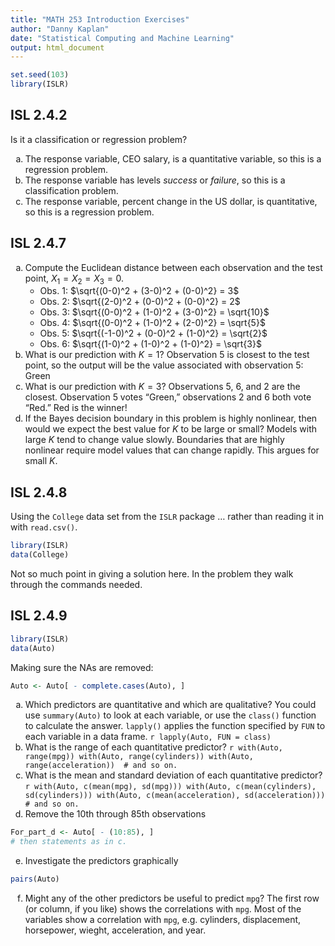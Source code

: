 ```yaml
---
title: "MATH 253 Introduction Exercises"
author: "Danny Kaplan"
date: "Statistical Computing and Machine Learning"
output: html_document
---
```


```r
set.seed(103)
library(ISLR)
```


## ISL 2.4.2

Is it a classification or regression problem?

a. The response variable, CEO salary, is a quantitative variable, so this is a regression problem.
b. The response variable has levels *success* or *failure*, so this is a classification problem.
c. The response variable, percent change in the US dollar, is quantitative, so this is a regression problem.


## ISL 2.4.7

a. Compute the Euclidean distance between each observation and the test point, $X_1 = X_2 = X_3 = 0$.
    - Obs. 1: $\sqrt{(0-0)^2 + (3-0)^2 + (0-0)^2} = 3$
    - Obs. 2: $\sqrt{(2-0)^2 + (0-0)^2 + (0-0)^2} = 2$
    - Obs. 3: $\sqrt{(0-0)^2 + (1-0)^2 + (3-0)^2} = \sqrt{10}$
    - Obs. 4: $\sqrt{(0-0)^2 + (1-0)^2 + (2-0)^2} = \sqrt{5}$
    - Obs. 5: $\sqrt{(-1-0)^2 + (0-0)^2 + (1-0)^2} = \sqrt{2}$
    - Obs. 6: $\sqrt{(1-0)^2 + (1-0)^2 + (1-0)^2} = \sqrt{3}$
b. What is our prediction with $K = 1$?
    Observation 5 is closest to the test point, so the output will be the value associated with observation 5: Green
c. What is our prediction with $K = 3$?
    Observations 5, 6, and 2 are the closest. Observation 5 votes "Green," observations 2 and 6 both vote "Red." Red is the winner!
d. If the Bayes decision boundary in this problem is highly nonlinear, then would we expect the best value for $K$ to be large or small?
    Models with large $K$ tend to change value slowly.  Boundaries that are highly nonlinear require model values that can change rapidly.  This argues for small $K$.

## ISL 2.4.8

Using the `College` data set from the `ISLR` package ... rather than reading it in with `read.csv()`.

```r
library(ISLR)
data(College)
```

Not so much point in giving a solution here.  In the problem they walk through the commands needed.


## ISL 2.4.9

```r
library(ISLR)
data(Auto)
```

Making sure the NAs are removed:
```r
Auto <- Auto[ - complete.cases(Auto), ]
```

a. Which predictors are quantitative and which are qualitative?
    You could use `summary(Auto)` to look at each variable, or use the `class()` function to calculate the answer.  `lapply()` applies the function specified by `FUN` to each variable in a data frame.
    ```r
lapply(Auto, FUN = class)
```
b. What is the range of each quantitative predictor?
    ```r
with(Auto, range(mpg))
with(Auto, range(cylinders))
with(Auto, range(acceleration))
 # and so on.
```
c. What is the mean and standard deviation of each quantitative predictor?
    ```r
with(Auto, c(mean(mpg), sd(mpg)))
with(Auto, c(mean(cylinders), sd(cylinders)))
with(Auto, c(mean(acceleration), sd(acceleration)))
 # and so on.
```
d. Remove the 10th through 85th observations
```r
For_part_d <- Auto[ - (10:85), ]
# then statements as in c.
```
e. Investigate the predictors graphically
```r
pairs(Auto)
```
f. Might any of the other predictors be useful to predict `mpg`?
    The first row (or column, if you like) shows the correlations with `mpg`.  Most of the variables show a correlation with `mpg`, e.g. cylinders, displacement, horsepower, wieght, acceleration, and year.